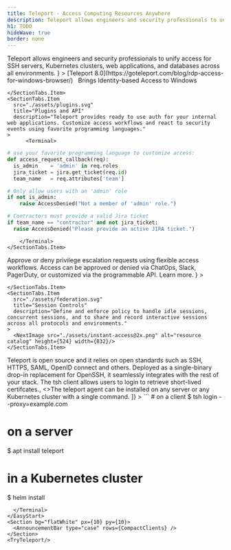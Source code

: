 ```yaml
---
title: Teleport - Access Computing Resources Anywhere
description: Teleport allows engineers and security professionals to unify access for SSH servers, Kubernetes clusters, web applications, and databases across all environments.
h1: TODO
hideWave: true
border: none
---
```



<Section bg="grayWave">
  <AnimationHeader
    title="Quickly access any computing resource anywhere"
    subtitle="Teleport Access Plane"
    description={
      <>
        Teleport allows engineers and security professionals to unify access for SSH servers, Kubernetes clusters, web applications, and databases across all environments.      
      </>
    }
  >
  <TerminalAnimation text="homepage"/>
  </AnimationHeader>
  <NewsItem newsImg>
    [Teleport 8.0](https://goteleport.com/blog/rdp-access-for-windows-browser/) &nbsp; Brings Identity-based Access to Windows
  </NewsItem>
  <AnnouncementBar />
</Section>
<GridDisplay productCard cardStyle="productCard" bg="wavelight">
  <ProductCard 
  title="Server Access" 
  src="../sharedAssets/images/server.svg" 
  href="/ssh-server-access" 
  description="For SSH servers behind NAT in multiple environments."/>
  <ProductCard 
  title="Kubernetes Access" 
  src="../sharedAssets/images/kubernetes.svg" 
  href="/kubernetes-access" 
  description="For Kubernetes clusters behind NAT in multiple environments."/>
  <ProductCard 
  title="Application Access" 
  src="../sharedAssets/images/application.svg" 
  href="/application-access" 
  description="For web applications behind NAT in multiple environments."/>
  <ProductCard 
  title="Database Access" 
  src="../sharedAssets/images/database.svg" 
  href="/database-access" 
  description="For databases behind NAT in multiple environments."/>
  <ProductCard 
  title="Desktop Access" 
  src="../sharedAssets/images/desktop.svg" 
  href="/desktop-access" 
  description="For Windows servers & desktops in multiple environments."/>
</GridDisplay>
<Section bg="grayWave">
  <SectionTabs 
    narrowTabs
    alignment="tabsLeft"
    title="Access that doesn't get in the way" 
    description="A single sign-on allows discovery and instant access to all layers of your tech stack behind NAT across clouds, data centers, or on the edge. There is no more juggling of shared secrets, SSH keys, or hopping between VPNs and multiple access points.">
    <SectionTabs.Item
      src="./assets/catalog.svg"
      title="Unified Resource Catalog"
      description="There is no need to maintain inventories. Enjoy the live view of all servers, Kubernetes clusters, internal applications, databases, and live sessions across all environments."
    >
      <NextImage src="./assets/resource-catalog-browser@2x.png" alt="resource catalog" height={524} width={832}/>
    </SectionTabs.Item>
    <SectionTabs.Item
      src="./assets/recording.svg"
      title="Session Recording"
      description="Invite colleagues to collaborate in a shared session. Work together to troubleshoot a problem on a remote server or on each others’ laptops. Record sessions for knowledge-sharing purposes."
    >
        <NextImage src="./assets/session-replay.gif" alt="resource catalog" height={524} width={832}/>

    </SectionTabs.Item>
    <SectionTabs.Item
      src="./assets/plugins.svg"
      title="Plugins and API"
      description="Teleport provides ready to use auth for your internal web applications. Customize access workflows and react to security events using favorite programming languages."
    >
          <Terminal>
  ```python
  # use your favorite programming language to customize access:
  def access_request_callback(req):
    is_admin    = 'admin' in req.roles
    jira_ticket = jira.get_ticket(req.id)
    team_name   = req.attributes['team']

  # Only allow users with an 'admin' role
  if not is_admin:
      raise AccessDenied("Not a member of 'admin' role.")

  # Contractors must provide a valid Jira ticket
  if team_name == "contractor" and not jira_ticket:
    raise AccessDenied("Please provide an active JIRA ticket.")
  ```
        </Terminal>
    </SectionTabs.Item>
  </SectionTabs>
</Section>
<Section bg="grayWave">
  <SectionTabs 
  narrowTabs
    alignment="tabsRight"
    title="Easily implement security and compliance" 
    description="Use Teleport to adopt industry best practices for access across all protocols and all environments with minimal configuration. Easily enforce MFA, RBAC, and SSO using identity-based short-lived certificates.">
    <SectionTabs.Item
      src="./assets/grant-access.svg"
      title="Access Requests"
      description={
        <>
        Approve or deny privilege escalation requests using flexible access workflows. Access can be approved or denied via ChatOps, Slack, PagerDuty, or customized via the programmable API. <Link scheme="site" href="/features/access-requests/">Learn more</Link>.
        </>
        }
    >
      <NextImage src="./assets/access-request-browser@2x.png" alt="resource catalog" height={524} width={832}/>
    </SectionTabs.Item>
    <SectionTabs.Item
      src="./assets/sso.png"
      title="Access Controls"
      description="Use flexible access controls to implement compliance standards such as SOC2, PCI, and FedRAMP. Teleport can bring new and legacy resources into compliance."
    >
        <NextImage src="./assets/compliance@2x.png" alt="resource catalog" height={524} width={832}/>

    </SectionTabs.Item>
    <SectionTabs.Item
      src="./assets/federation.svg"
      title="Session Controls"
      description="Define and enforce policy to handle idle sessions, concurrent sessions, and to share and record interactive sessions across all protocols and environments."
    >
      <NextImage src="./assets/instant-access@2x.png" alt="resource catalog" height={524} width={832}/>
    </SectionTabs.Item>
  </SectionTabs>
</Section>
<Section bg="grayWave">
  <SectionTabs 
  narrowTabs
    alignment="tabsLeft"
    title="Complete visibility into access and behavior" 
    description="Teleport records interactive sessions, filesystem changes, data transfers, command executions and other security events across all environments into a structured audit log, making it easy to see what’s happening and who is responsible.">
    <SectionTabs.Item
      src="./assets/catalog.svg"
      title="Unified Resource Catalog"
      description="There is no need to maintain inventories. Enjoy the live view of all servers, Kubernetes clusters, internal applications, databases, and live sessions across all environments."
    >
      <NextImage src="./assets/resource-catalog-browser@2x.png" alt="resource catalog" height={524} width={832}/>
    </SectionTabs.Item>
    <SectionTabs.Item
      src="./assets/live-view.svg"
      title="Live Session View"
      description="Teleport maintains a list of live sessions across all protocols and environments, providing a picture of what’s happening. Each session is recorded and tied to identities of humans and machines involved."
    >
        <NextImage src="./assets/active-sessions-browser@2x.png" alt="resource catalog" height={524} width={832}/>
    </SectionTabs.Item>
    <SectionTabs.Item
      src="./assets/events.svg"
      title="Audit Log"
      description="Teleport streams recorded sessions and security events to a centralized destination of choice such as SIEM solutions to help integrate access events into a single source of truth."
    >
      <NextImage src="./assets/audit-log-card@2x.png" alt="resource catalog" height={524} width={832}/>
    </SectionTabs.Item>
  </SectionTabs>
</Section>
<VideoBanner title="Demo Video" videoId="8dDRW37fsy4" />
<WorksWith title="Works with everything you have">
  Teleport is open source and it relies on open standards such as SSH, HTTPS, SAML, OpenID connect and others. Deployed as a single-binary drop-in replacement for OpenSSH, it seamlessly integrates with the rest of your stack.
</WorksWith>
<EasyStart
  description="Teleport is easy to deploy and use. We believe that simplicity and good user experience are key to first-class security."
  listDescription="Teleport consists of just two binaries."
  listItems={[
    <>The <span style={{color: "#512FC9", fontFamily: "Ubuntu Mono"}}>tsh</span> client allows users to login to retrieve short-lived certifcates.</>, 
    <>The <span style={{color: "#512FC9", fontFamily: "Ubuntu Mono"}}>teleport</span> agent can be installed on any server or any Kubernetes cluster with a single command.</>
  ]}
>
  <Terminal>
```
# on a client
$ tsh login --proxy=example.com

# on a server
$ apt install teleport

# in a Kubernetes cluster
$ helm install
```
  </Terminal>
</EasyStart>
<Section bg="flatWhite" px={10} py={10}>
  <AnnouncementBar type="case" rows={CompactClients} />
</Section>
<TryTeleport/>

